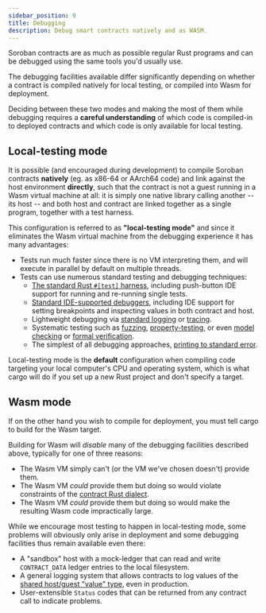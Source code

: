 ```yaml
---
sidebar_position: 9
title: Debugging
description: Debug smart contracts natively and as WASM.
---
```


<head>
  <title>Debug smart contracts natively and as WASM.</title>
  <meta charSet="utf-8" />
  <meta
    property="og:title"
    content="Debug smart contracts natively and as WASM."
  />
  <meta
    property="og:description"
    content="Compile smart contracts natively for local testing or into WASM for deployment in order to debug."
  />
  <link
    rel="canonical"
    href="https://soroban.stellar.org/docs/fundamentals-and-concepts/debugging"
  />
</head>

Soroban contracts are as much as possible regular Rust programs and can be debugged using the same tools you'd usually use.

The debugging facilities available differ significantly depending on whether a contract is compiled natively for local testing, or compiled into Wasm for deployment.

Deciding between these two modes and making the most of them while debugging requires a **careful understanding** of which code is compiled-in to deployed contracts and which code is only available for local testing.

## Local-testing mode

It is possible (and encouraged during development) to compile Soroban contracts **natively** (eg. as x86-64 or AArch64 code) and link against the host environment **directly**, such that the contract is not a guest running in a Wasm virtual machine at all: it is simply one native library calling another -- its host -- and both host and contract are linked together as a single program, together with a test harness.

This configuration is referred to as **"local-testing mode"** and since it eliminates the Wasm virtual machine from the debugging experience it has many advantages:

- Tests run much faster since there is no VM interpreting them, and will execute in parallel by default on multiple threads.
- Tests can use numerous standard testing and debugging techniques:
  - [The standard Rust `#[test]` harness](https://doc.rust-lang.org/reference/attributes/testing.html), including push-button IDE support for running and re-running single tests.
  - [Standard IDE-supported debuggers](https://code.visualstudio.com/docs/languages/rust#_debugging), including IDE support for setting breakpoints and inspecting values in both contract and host.
  - Lightweight debugging via [standard logging](https://docs.rs/log/latest/log/) or [tracing](https://docs.rs/tracing/latest/tracing/).
  - Systematic testing such as [fuzzing](https://crates.io/crates/cargo-fuzz), [property-testing](https://crates.io/crates/proptest), or even [model checking](https://crates.io/crates/kani-verifier) or [formal verification](https://github.com/xldenis/creusot).
  - The simplest of all debugging approaches, [printing to standard error](https://doc.rust-lang.org/std/macro.eprintln.html).

Local-testing mode is the **default** configuration when compiling code targeting your local computer's CPU and operating system, which is what cargo will do if you set up a new Rust project and don't specify a target.

## Wasm mode

If on the other hand you wish to compile for deployment, you must tell cargo to build for the Wasm target.

Building for Wasm will _disable_ many of the debugging facilities described above, typically for one of three reasons:

- The Wasm VM simply can't (or the VM we've chosen doesn't) provide them.
- The Wasm VM _could_ provide them but doing so would violate constraints of the [contract Rust dialect](rust-dialect.mdx).
- The Wasm VM _could_ provide them but doing so would make the resulting Wasm code impractically large.

While we encourage most testing to happen in local-testing mode, some problems will obviously only arise in deployment and some debugging facilities thus remain available even there:

- A "sandbox" host with a mock-ledger that can read and write `CONTRACT_DATA` ledger entries to the local filesystem.
- A general logging system that allows contracts to log values of the [shared host/guest "value" type](environment-concepts.mdx), even in production.
- User-extensible `Status` codes that can be returned from any contract call to indicate problems.
